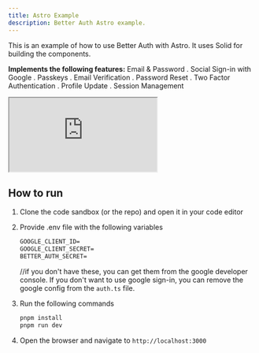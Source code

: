 ```yaml
---
title: Astro Example
description: Better Auth Astro example.
---
```


This is an example of how to use Better Auth with Astro. It uses Solid for building the components.

**Implements the following features:**
Email & Password . Social Sign-in with Google . Passkeys . Email Verification . Password Reset . Two Factor Authentication . Profile Update . Session Management

<ForkButton url="better-auth/better-auth/tree/main/examples/astro-example" />

<iframe
  src="https://stackblitz.com/github/better-auth/better-auth/tree/main/examples/astro-example?codemirror=1&fontsize=14&hidenavigation=1&runonclick=1&hidedevtools=1"
  style={{
    width: "100%",
    height: "500px",
    border: 0,
    borderRadius: "4px",
    overflow: "hidden",
  }}
  title="Better Auth Astro+Solid Example"
  allow="accelerometer; ambient-light-sensor; camera; encrypted-media; geolocation; gyroscope; hid; microphone; midi; payment; usb; vr; xr-spatial-tracking"
  sandbox="allow-forms allow-modals allow-popups allow-presentation allow-same-origin allow-scripts"
></iframe>

## How to run

1. Clone the code sandbox (or the repo) and open it in your code editor
2. Provide .env file with the following variables

   ```txt
   GOOGLE_CLIENT_ID=
   GOOGLE_CLIENT_SECRET=
   BETTER_AUTH_SECRET=
   ```

   //if you don't have these, you can get them from the google developer console. If you don't want to use google sign-in, you can remove the google config from the `auth.ts` file.

3. Run the following commands
   ```bash
   pnpm install
   pnpm run dev
   ```
4. Open the browser and navigate to `http://localhost:3000`

